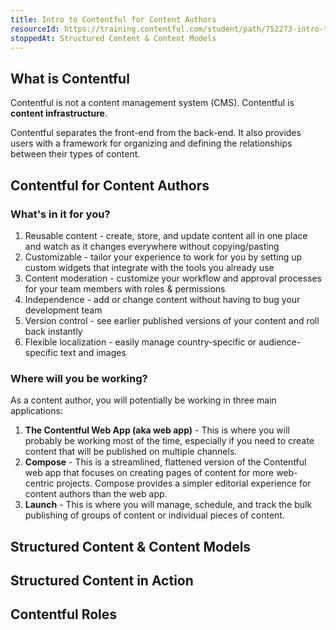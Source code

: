 ```yaml
---
title: Intro to Contentful for Content Authors
resourceId: https://training.contentful.com/student/path/752273-intro-to-contentful-for-content-authors
stoppedAt: Structured Content & Content Models
---
```


## What is Contentful

Contentful is not a content management system (CMS). Contentful is **content
infrastructure**.

Contentful separates the front-end from the back-end. It also provides users
with a framework for organizing and defining the relationships between their
types of content.

## Contentful for Content Authors

### What's in it for you?

1. Reusable content - create, store, and update content all in one place and
   watch as it changes everywhere without copying/pasting
2. Customizable - tailor your experience to work for you by setting up custom
   widgets that integrate with the tools you already use
3. Content moderation - customize your workflow and approval processes for your
   team members with roles & permissions
4. Independence - add or change content without having to bug your development
   team
5. Version control - see earlier published versions of your content and roll
   back instantly
6. Flexible localization - easily manage country-specific or audience-specific
   text and images

### Where will you be working?

As a content author, you will potentially be working in three main applications:

1. **The Contentful Web App (aka web app)** - This is where you will probably be
   working most of the time, especially if you need to create content that will
   be published on multiple channels.
2. **Compose** - This is a streamlined, flattened version of the Contentful web
   app that focuses on creating pages of content for more web-centric projects.
   Compose provides a simpler editorial experience for content authors than the
   web app.
3. **Launch** - This is where you will manage, schedule, and track the bulk
   publishing of groups of content or individual pieces of content.

## Structured Content & Content Models

## Structured Content in Action

## Contentful Roles
